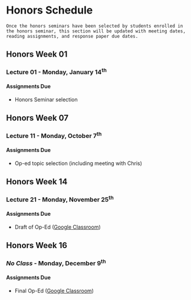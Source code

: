 # Honors Schedule

```block
Once the honors seminars have been selected by students enrolled in the honors seminar, this section will be updated with meeting dates, reading assignments, and response paper due dates.
```

## Honors Week 01 {-}

### Lecture 01 - Monday, January 14^th^ {-}

#### Assignments Due {-}

* Honors Seminar selection

## Honors Week 07 {-}

### Lecture 11 - Monday, October 7^th^ {-}

#### Assignments Due {-}

* Op-ed topic selection (including meeting with Chris)

## Honors Week 14 {-}

### Lecture 21 - Monday, November 25^th^ {-}

#### Assignments Due {-}

* Draft of Op-Ed (<a href="#" target="_blank">Google Classroom</a>)

## Honors Week 16 {-}

### *No Class* - Monday, December 9^th^ {-}

#### Assignments Due {-}

* Final Op-Ed (<a href="#" target="_blank">Google Classroom</a>)
